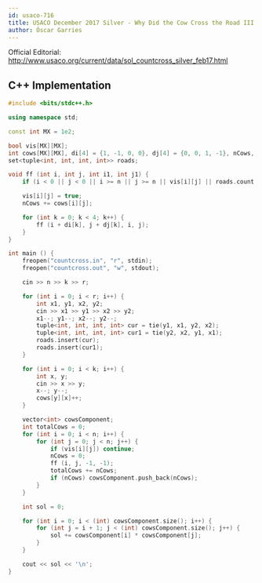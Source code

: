 ```yaml
---
id: usaco-716
title: USACO December 2017 Silver - Why Did the Cow Cross the Road III
author: Óscar Garries
---
```


Official Editorial: http://www.usaco.org/current/data/sol_countcross_silver_feb17.html

<LanguageSection>
<CPPSection>

## C++ Implementation

```cpp
#include <bits/stdc++.h>

using namespace std;

const int MX = 1e2;

bool vis[MX][MX];
int cows[MX][MX], di[4] = {1, -1, 0, 0}, dj[4] = {0, 0, 1, -1}, nCows, n, k, r;
set<tuple<int, int, int, int>> roads;

void ff (int i, int j, int i1, int j1) {
	if (i < 0 || j < 0 || i >= n || j >= n || vis[i][j] || roads.count(tie(i, j, i1, j1))) return;

	vis[i][j] = true;
	nCows += cows[i][j];

	for (int k = 0; k < 4; k++) {
		ff (i + di[k], j + dj[k], i, j);
	}
}

int main () {
	freopen("countcross.in", "r", stdin);
	freopen("countcross.out", "w", stdout);

	cin >> n >> k >> r;

	for (int i = 0; i < r; i++) {
		int x1, y1, x2, y2;
		cin >> x1 >> y1 >> x2 >> y2;
		x1--; y1--; x2--; y2--;
		tuple<int, int, int, int> cur = tie(y1, x1, y2, x2);
		tuple<int, int, int, int> cur1 = tie(y2, x2, y1, x1);
		roads.insert(cur);
		roads.insert(cur1);
	}

	for (int i = 0; i < k; i++) {
		int x, y;
		cin >> x >> y;
		x--; y--;
		cows[y][x]++;
	}

	vector<int> cowsComponent;
	int totalCows = 0;
	for (int i = 0; i < n; i++) {
		for (int j = 0; j < n; j++) {
			if (vis[i][j]) continue;
			nCows = 0;
			ff (i, j, -1, -1);
			totalCows += nCows;
			if (nCows) cowsComponent.push_back(nCows);
		}
	}

	int sol = 0;

	for (int i = 0; i < (int) cowsComponent.size(); i++) {
		for (int j = i + 1; j < (int) cowsComponent.size(); j++) {
			sol += cowsComponent[i] * cowsComponent[j];
		}
	}

	cout << sol << '\n';
}
```

</CPPSection>
</LanguageSection>
